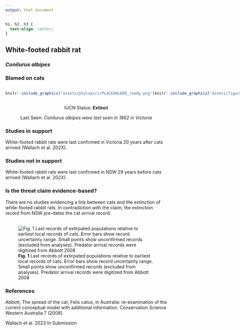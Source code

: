 ```yaml
---
output: html_document
---
```

```css
h1, h2, h3 {
  text-align: center;
}
```

## **White-footed rabbit rat**
### *Conilurus albipes*
### Blamed on cats

:::: {style="display: flex;"}

::: {}
  ```r
  knitr::include_graphics("assets/phylopics/PLACEHOLDER_ready.png")
  ```
:::

::: {}

:::

::: {}
  ```r
  knitr::include_graphics("assets/figures/Map_Cat_Conilurus albipes.png")
  ```
:::

::::

<center>
IUCN Status: **Extinct**

Last Seen: *Conilurus albipes were last seen in 1862 in Victoria*

</center>


### Studies in support

White-footed rabbit rats were last confirmed in Victoria 20 years after cats arrived (Wallach et al. 202X).

### Studies not in support

White-footed rabbit rats were last confirmed in NSW 29 years before cats arrived (Wallach et al. 202X).

### Is the threat claim evidence-based?

There are no studies evidencing a link between cats and the extinction of white-footed rabbit rats. In contradiction with the claim, the extinction record from NSW pre-dates the cat arrival record.
<br>
<br>

![**Fig. 1**  Last records of extirpated populations relative to earliest local records of cats. Error bars show record uncertainty range. Small points show unconfirmed records (excluded from analyses). Predator arrival records were digitized from Abbott 2008](assets/figures/Main_Evidence_Cat_Conilurus albipes.png)

### References

Abbott, The spread of the cat, Felis catus, in Australia: re-examination of the current conceptual model with additional information. Conservation Science Western Australia 7 (2008).

Wallach et al. 2023 In Submission

